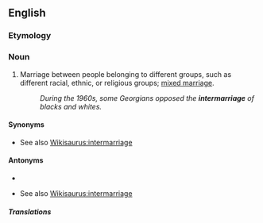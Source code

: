 ==English==

===Etymology===
{{prefix|inter|marriage|lang=en}}

===Noun===
{{en-noun|~}}

# Marriage between people belonging to different groups, such as different racial, ethnic, or religious groups; [[mixed marriage]].
#: ''During the 1960s, some Georgians opposed the '''intermarriage''' of blacks and whites.''

====Synonyms====
* {{sense|marriage}} See also [[Wikisaurus:intermarriage]]

====Antonyms====
* {{l|en|intramarriage}}
* {{sense|marriage}} See also [[Wikisaurus:intermarriage]]

=====Translations=====
{{trans-see|mixed marriage}}